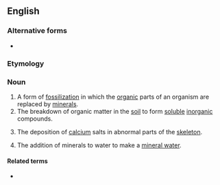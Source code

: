 ==English==

===Alternative forms===
* {{l|en|mineralisation}}

===Etymology===
{{suffix|en|mineral|ization}}

===Noun===
{{wikipedia}}
{{en-noun|-}}

# A form of [[fossilization]] in which the [[organic]] parts of an organism are replaced by [[mineral]]s.
# The breakdown of organic matter in the [[soil]] to form [[soluble]] [[inorganic]] compounds.
# {{lb|en|medicine}} The deposition of [[calcium]] salts in abnormal parts of the [[skeleton]].
# The addition of minerals to water to make a [[mineral water]].

====Related terms====
* {{l|en|mineralize}}